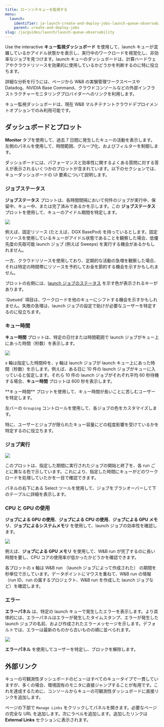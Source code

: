 ```yaml
---
title: ローンンチキューを監視する
menu:
  launch:
    identifier: ja-launch-create-and-deploy-jobs-launch-queue-observability
    parent: create-and-deploy-jobs
slug: /ja/guides/launch/launch-queue-observability
---
```


Use the interactive **キュー監視ダッシュボード** を使用して、launch キューが混雑しているかアイドル状態かを表示し、実行中のワークロードを視覚化し、非効率なジョブを見つけます。launch キューのダッシュボードは、計算ハードウェアやクラウドリソースを効果的に使用しているかどうかを判断するのに特に役立ちます。

詳細な分析を行うには、ページから W&B の実験管理ワークスペースや Datadog、NVIDIA Base Command、クラウドコンソールなどの外部インフラストラクチャーモニタリングプロバイダーへのリンクを利用します。

<Note>
キュー監視ダッシュボードは、現在 W&B マルチテナントクラウドデプロイメントオプションでのみ利用可能です。
</Note>

## ダッシュボードとプロット
**Monitor** タブを使用して、過去 7 日間に発生したキューの活動を表示します。左側のパネルを使用して、時間範囲、グループ化、およびフィルターを制御します。

ダッシュボードには、パフォーマンスと効率性に関するよくある質問に対する答えが表示されるいくつかのプロットが含まれています。以下のセクションでは、キューダッシュボードの UI 要素について説明します。

### ジョブステータス
**ジョブステータス** プロットは、各時間間隔において何件のジョブが実行中、保留中、キュー中、または完了済みであるかを示します。この **ジョブステータス** プロットを使用して、キューのアイドル期間を特定します。

<Frame>
    <img src="/images/launch/launch_obs_jobstatus.png"  />
</Frame>

例えば、固定リソース (たとえば、DGX BasePod) を持っているとします。固定リソースを使用しているキューがアイドル状態であることを観察した場合、低優先度の先取可能 launch ジョブ (例えば Sweeps) を実行する機会があるかもしれません。

一方、クラウドリソースを使用しており、定期的な活動の急増を観察した場合、それは特定の時間帯にリソースを予約してお金を節約する機会を示すかもしれません。

プロットの右側には、[launch ジョブのステータス](/ja/./launch-view-jobs#check-the-status-of-a-job) を示す色が表示されるキーがあります。

<Note>
`Queued` 項目は、ワークロードを他のキューにシフトする機会を示すかもしれません。失敗の急増は、launch ジョブの設定で助けが必要なユーザーを特定するのに役立ちます。
</Note>

### キュー時間

**キュー時間** プロットは、特定の日付または時間範囲で launch ジョブがキュー上にあった時間（秒数）を表示します。

<Frame>
    <img src="/images/launch/launch_obs_queuedtime.png"  />
</Frame>

x 軸は指定した時間枠を、y 軸は launch ジョブが launch キュー上にあった時間（秒数）を示します。例えば、ある日に 10 件の launch ジョブがキューに入っていると仮定します。それら 10 件の launch ジョブがそれぞれ平均 60 秒待機する場合、**キュー時間** プロットは 600 秒を表示します。

<Note>
**キュー時間** プロットを使用して、キュー時間が長いことに苦しむユーザーを特定します。
</Note>

左バーの `Grouping` コントロールを使用して、各ジョブの色をカスタマイズします。

特に、ユーザーとジョブが限られたキュー容量にどの程度影響を受けているかを特定するのに役立ちます。

### ジョブ実行

<Frame>
    <img src="/images/launch/launch_obs_jobruns2.png"  />
</Frame>

このプロットは、指定した期間に実行されたジョブの開始と終了を、各 run ごとに異なる色で示しています。これにより、指定した時間にキューがどのワークロードを処理していたかを一目で確認できます。

パネルの右下にある Select ツールを使用して、ジョブをブラシオーバーして下のテーブルに詳細を表示します。

### CPU と GPU の使用
**ジョブによる GPU の使用**、**ジョブによる CPU の使用**、**ジョブによる GPU メモリ**、**ジョブによるシステムメモリ** を使用して、launch ジョブの効率性を確認します。

<Frame>
    <img src="/images/launch/launch_obs_gpu.png"  />
</Frame>

例えば、**ジョブによる GPU メモリ** を使用して、W&B run が完了するのに長い時間を要し、CPU コアの使用率が低かったかどうかを確認できます。

各プロットの x 軸は W&B run （launch ジョブによって作成された） の期間を秒単位で示しています。データポイントにマウスを重ねて、W&B run の情報（run ID、run の属するプロジェクト、W&B run を作成した launch ジョブなど）を確認します。

### エラー

**エラーパネル** は、特定の launch キューで発生したエラーを表示します。より具体的には、エラーパネルはエラーが発生したタイムスタンプ、エラーが発生した launch ジョブの名前、および作成されたエラーメッセージを示します。デフォルトでは、エラーは最新のものから古いものの順に並べられます。

<Frame>
    <img src="/images/launch/launch_obs_errors.png"  />
</Frame>

**エラーパネル** を使用してユーザーを特定し、ブロックを解除します。

## 外部リンク

キューの可観測性ダッシュボードのビューはすべてのキュータイプで一貫していますが、多くの場合、環境固有のモニタに直接ジャンプすることが有用です。これを達成するために、コンソールからキューの可観測性ダッシュボードに直接リンクを追加します。

ページの下部で `Manage Links` をクリックしてパネルを開きます。必要なページの完全な URL を追加します。次にラベルを追加します。追加したリンクは **External Links** セクションに表示されます。